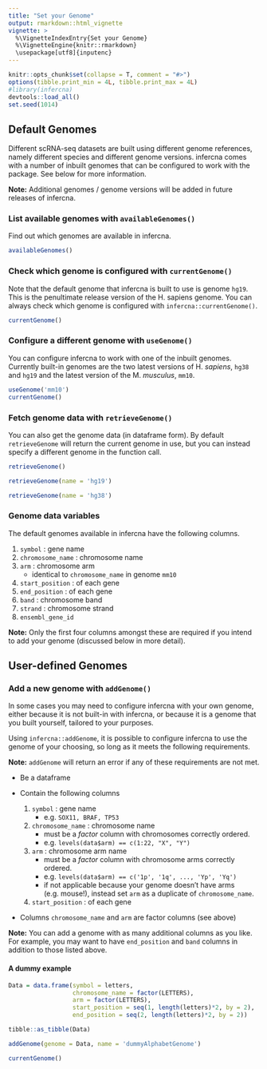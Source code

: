 ```yaml
---
title: "Set your Genome"
output: rmarkdown::html_vignette
vignette: >
  %\VignetteIndexEntry{Set your Genome}
  %\VignetteEngine{knitr::rmarkdown}
  \usepackage[utf8]{inputenc}
---
```


```r
knitr::opts_chunk$set(collapse = T, comment = "#>")
options(tibble.print_min = 4L, tibble.print_max = 4L)
#library(infercna)
devtools::load_all()
set.seed(1014)
```

## Default Genomes

Different scRNA-seq datasets are built using different genome references, namely different species and different genome versions. infercna comes with a number of inbuilt genomes that can be configured to work with the package. See below for more information.

**Note:** Additional genomes / genome versions will be added in future releases of infercna.


### List available genomes with `availableGenomes()`
Find out which genomes are available in infercna.

```r
availableGenomes()
```


### Check which genome is configured with `currentGenome()`
Note that the default genome that infercna is built to use is genome `hg19`. This is the penultimate release version of the H. sapiens genome. You can always check which genome is configured with `infercna::currentGenome()`.

```r
currentGenome()
```


### Configure a different genome with `useGenome()`
You can configure infercna to work with one of the inbuilt genomes. Currently built-in genomes are the two latest versions of H. *sapiens*,  `hg38` and `hg19` and the latest version of the M. *musculus*,  `mm10`.

```r
useGenome('mm10')
currentGenome()
```

### Fetch genome data with `retrieveGenome()`
You can also get the genome data (in dataframe form). By default `retrieveGenome` will return the current genome in use, but you can instead specify a different genome in the function call.

```r
retrieveGenome()

retrieveGenome(name = 'hg19')

retrieveGenome(name = 'hg38')
```

### Genome data variables

The default genomes available in infercna have the following columns.

1.  `symbol` : gene name
2.  `chromosome_name` : chromosome name
3.  `arm` : chromosome arm
    + identical to `chromosome_name` in genome `mm10`
4.  `start_position` : of each gene
5.  `end_position` : of each gene 
6.  `band` : chromosome band
7.  `strand` : chromosome strand
8.  `ensembl_gene_id`

**Note:** Only the first four columns amongst these are required if you intend to add your genome (discussed below in more detail).

## User-defined Genomes
### Add a new genome with `addGenome()`

In some cases you may need to configure infercna with your own genome, either because it is not built-in with infercna, or because it is a genome that you built yourself, tailored to your purposes. 

Using `infercna::addGenome`, it is possible to configure infercna to use the genome of your choosing, so long as it meets the following requirements.

**Note:** `addGenome` will return an error if any of these requirements are not met.

* Be a dataframe

* Contain the following columns

    1. `symbol` : gene name
        + e.g. `SOX11, BRAF, TP53`
        
    2. `chromosome_name` : chromosome name
        + must be a *factor* column with chromosomes correctly ordered.
        + e.g. `levels(data$arm) == c(1:22, "X", "Y")`
        
    3. `arm` : chromosome arm name
        + must be a *factor* column with chromosome arms correctly ordered.
        + e.g. `levels(data$arm) == c('1p', '1q', ..., 'Yp', 'Yq')`
        + if not applicable because your genome doesn't have arms (e.g. mouse!), instead set `arm` as a duplicate of `chromosome_name`.
        
    4. `start_position` : of each gene
    
* Columns `chromosome_name` and `arm` are factor columns (see above)

**Note:** You can add a genome with as many additional columns as you like. For example, you may want to have `end_position` and `band` columns in addition to those listed above.

#### A dummy example
```r
Data = data.frame(symbol = letters,
                  chromosome_name = factor(LETTERS),
                  arm = factor(LETTERS),
                  start_position = seq(1, length(letters)*2, by = 2),
                  end_position = seq(2, length(letters)*2, by = 2))

tibble::as_tibble(Data)
```

```r
addGenome(genome = Data, name = 'dummyAlphabetGenome')
```

```r
currentGenome()
````
